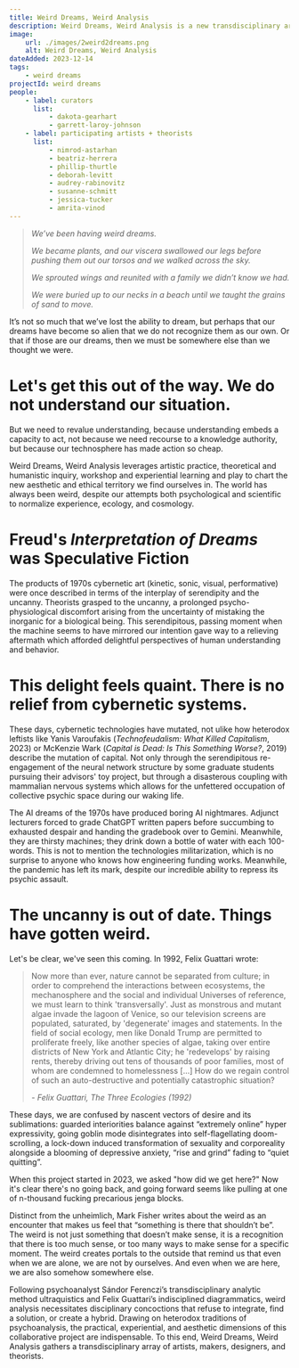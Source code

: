 ```yaml
---
title: Weird Dreams, Weird Analysis
description: Weird Dreams, Weird Analysis is a new transdisciplinary arts and humanities collaborative project gathering creative practitioners in the arts, theory, and technology from different continents and professional contexts to speculate on the political potentials of the Weird as an aesthetic category and new modes of (psycho-schizo)analysis sufficient to it.
image:
    url: ./images/2weird2dreams.png
    alt: Weird Dreams, Weird Analysis
dateAdded: 2023-12-14
tags:
    - weird dreams
projectId: weird dreams
people:
    - label: curators
      list:
          - dakota-gearhart
          - garrett-laroy-johnson
    - label: participating artists + theorists
      list:
          - nimrod-astarhan
          - beatriz-herrera
          - phillip-thurtle
          - deborah-levitt
          - audrey-rabinovitz
          - susanne-schmitt
          - jessica-tucker
          - amrita-vinod
---
```


> _We’ve been having weird dreams._
>
> _We became plants, and our viscera swallowed our legs before pushing them out our torsos and we walked across the sky._
>
> _We sprouted wings and reunited with a family we didn’t know we had._
>
> _We were buried up to our necks in a beach until we taught the grains of sand to move._

It’s not so much that we’ve lost the ability to dream, but perhaps that our dreams have become so alien that we do not recognize them as our own. Or that if those are our dreams, then we must be somewhere else than we thought we were.

# Let's get this out of the way. We do not understand our situation.

But we need to revalue understanding, because understanding embeds a capacity to act, not because we need recourse to a knowledge authority, but because our technosphere has made action so cheap.

Weird Dreams, Weird Analysis leverages artistic practice, theoretical and humanistic inquiry, workshop and experiential learning and play to chart the new aesthetic and ethical territory we find ourselves in. The world has always been weird, despite our attempts both psychological and scientific to normalize experience, ecology, and cosmology.

# Freud's _Interpretation of Dreams_ was Speculative Fiction

The products of 1970s cybernetic art (kinetic, sonic, visual, performative) were once described in terms of the interplay of serendipity and the uncanny. Theorists grasped to the uncanny, a prolonged psycho-physiological discomfort arising from the uncertainty of mistaking the inorganic for a biological being. This serendipitous, passing moment when the machine seems to have mirrored our intention gave way to a relieving aftermath which afforded delightful perspectives of human understanding and behavior.

# This delight feels quaint. There is no relief from cybernetic systems.

These days, cybernetic technologies have mutated, not ulike how heterodox leftists like Yanis Varoufakis (_Technofeudalism: What Killed Capitalism_, 2023) or McKenzie Wark (_Capital is Dead: Is This Something Worse?_, 2019) describe the mutation of capital. Not only through the serendipitous re-engagement of the neural network structure by some graduate students pursuing their advisors' toy project, but through a disasterous coupling with mammalian nervous systems which allows for the unfettered occupation of collective psychic space during our waking life.

The AI dreams of the 1970s have produced boring AI nightmares. Adjunct lecturers forced to grade ChatGPT written papers before succumbing to exhausted despair and handing the gradebook over to Gemini. Meanwhile, they are thirsty machines; they drink down a bottle of water with each 100-words. This is not to mention the technologies militarization, which is no surprise to anyone who knows how engineering funding works. Meanwhile, the pandemic has left its mark, despite our incredible ability to repress its psychic assault.

# The uncanny is out of date. Things have gotten weird.

Let's be clear, we've seen this coming. In 1992, Felix Guattari wrote:

> Now more than ever, nature cannot be separated from culture; in order to comprehend the interactions between ecosystems, the mechanosphere and the social and individual Universes of reference, we must learn to think 'transversally'. Just as monstrous and mutant algae invade the lagoon of Venice, so our television screens are populated, saturated, by 'degenerate' images and statements. In the field of social ecology, men like Donald Trump are permitted to proliferate freely, like another species of algae, taking over entire districts of New York and Atlantic City; he 'redevelops' by raising rents, thereby driving out tens of thousands of poor families, most of whom are condemned to homelessness [...] How do we regain control of such an auto-destructive and potentially catastrophic situation?
>
> <cite> - Felix Guattari, _The Three Ecologies_ (1992)</cite>

These days, we are confused by nascent vectors of desire and its sublimations: guarded interiorities balance against “extremely online” hyper expressivity, going goblin mode disintegrates into self-flagellating doom-scrolling, a lock-down induced transformation of sexuality and corporeality alongside a blooming of depressive anxiety, “rise and grind” fading to “quiet quitting”.

When this project started in 2023, we asked "how did we get here?" Now it's clear there's no going back, and going forward seems like pulling at one of n-thousand fucking precarious jenga blocks.

Distinct from the unheimlich, Mark Fisher writes about the weird as an encounter that makes us feel that “something is there that shouldn’t be”. The weird is not just something that doesn’t make sense, it is a recognition that there is too much sense, or too many ways to make sense for a specific moment. The weird creates portals to the outside that remind us that even when we are alone, we are not by ourselves. And even when we are here, we are also somehow somewhere else.

Following psychoanalyst Sándor Ferenczi’s transdisciplinary analytic method ultraquistics and Felix Guattari’s indisciplined diagrammatics, weird analysis necessitates disciplinary concoctions that refuse to integrate, find a solution, or create a hybrid. Drawing on heterodox traditions of psychoanalysis, the practical, experiential, and aesthetic dimensions of this collaborative project are indispensable. To this end, Weird Dreams, Weird Analysis gathers a transdisciplinary array of artists, makers, designers, and theorists.
